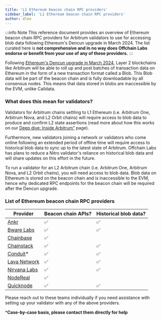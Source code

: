 ```yaml
---
title: 'L1 Ethereum beacon chain RPC providers'
sidebar_label: 'L1 Ethereum beacon chain RPC providers'
author: dlee
---
```



<PublicPreviewBannerPartial />

:::info Note
This reference document provides an overview of Ethereum beacon chain RPC providers for Arbitrum validators to use for accessing blob data following Ethereum's Dencun upgrade in March 2024. The list curated here is **not comprehensive and in no way does Offchain Labs endorse or benefit from your use of any of these providers.**
:::

Following [Ethereum's Dencun upgrade in March 2024](https://eips.ethereum.org/EIPS/eip-7569), Layer 2 blockchains like Arbitrum will be able to roll up and post batches of transaction data on Ethereum in the form of a new transaction format called a Blob. This Blob data will be part of the beacon chain and is fully downloadable by all consensus nodes. This means that data stored in blobs are inaccessible by the EVM, unlike Calldata.

### What does this mean for validators?
Validators for Arbitrum chains settling to L1 Ethereum (i.e. Arbitrum One, Arbitrum Nova, and L2 Orbit chains) will require access to blob data to produce and confirm L2 state assertions (read more about how this works on our [Deep dive: Inside Arbitrum"](../../inside-arbitrum-nitro/inside-arbitrum-nitro.mdx) page). 

Furthermore, new validators joining a network or validators who come online following an extended period of offline time will require access to historical blob data to sync up to the latest state of Arbitrum. Offchain Labs has plans to reduce a Nitro validator's reliance on historical blob data and will share updates on this effort in the future.

To run a validator for an L2 Arbitrum chain (i.e. Arbitrum One, Arbitrum Nova, and L2 Orbit chains), you will need access to blob data. Blob data on Ethereum is stored on the beacon chain and is inaccessible to the EVM, hence why dedicated RPC endpoints for the beacon chain will be required after the Dencun upgrade.

### List of Ethereum beacon chain RPC providers
| Provider                                                                             | Beacon chain APIs? | Historical blob data? |
| ------------------------------------------------------------------------------------ | ------------------ | --------------------- |
| [Ankr](https://www.ankr.com/docs/rpc-service/chains/chains-api/eth-beacon/)          | ✅                 | ✅                    |
| [Bware Labs](https://bwarelabs.com/blockchain-api)                                   | ✅                 | ✅                    |
| [Chainbase](https://chainbase.com/)                                                  | ✅                 |                       |
| [Chainstack](https://docs.chainstack.com/reference/beacon-chain)                     | ✅                 | ✅                    |
| [Conduit](https://conduit.xyz/)*                                                     | ✅                 | ✅                    |
| [Lava Network](https://docs.lavanet.xyz/gateway-access)                              | ✅                 | ✅                    |
| [Nirvana Labs](https://nirvanalabs.io)                                               | ✅                 | ✅                    |
| [NodeReal](https://nodereal.io/)                                                     | ✅                 |                       |
| [Quicknode](https://www.quicknode.com/docs/ethereum)                                 | ✅                 | ✅                    |

Please reach out to these teams individually if you need assistance with setting up your validator with any of the above providers.

***Case-by-case basis, please contact them directly for help**
